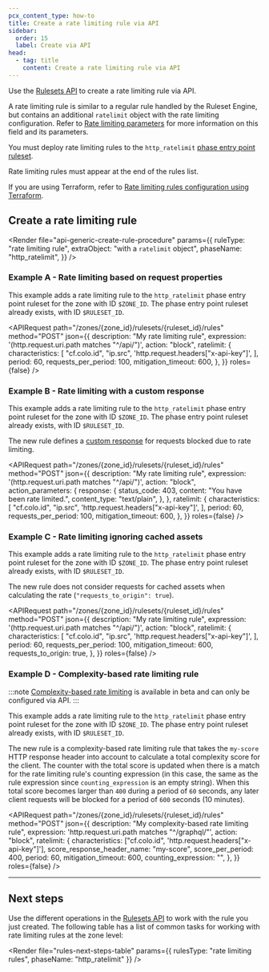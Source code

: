 ```yaml
---
pcx_content_type: how-to
title: Create a rate limiting rule via API
sidebar:
  order: 15
  label: Create via API
head:
  - tag: title
    content: Create a rate limiting rule via API
---
```



Use the [Rulesets API](/ruleset-engine/rulesets-api/) to create a rate limiting rule via API.

A rate limiting rule is similar to a regular rule handled by the Ruleset Engine, but contains an additional `ratelimit` object with the rate limiting configuration. Refer to [Rate limiting parameters](/waf/rate-limiting-rules/parameters/) for more information on this field and its parameters.

You must deploy rate limiting rules to the `http_ratelimit` [phase entry point ruleset](/ruleset-engine/about/rulesets/#entry-point-ruleset).

Rate limiting rules must appear at the end of the rules list.

If you are using Terraform, refer to [Rate limiting rules configuration using Terraform](/terraform/additional-configurations/rate-limiting-rules/).

## Create a rate limiting rule

<Render
	file="api-generic-create-rule-procedure"
	params={{
		ruleType: "rate limiting rule",
		extraObject: "with a `ratelimit` object",
		phaseName: "http_ratelimit",
	}}
/>

### Example A - Rate limiting based on request properties

This example adds a rate limiting rule to the `http_ratelimit` phase entry point ruleset for the zone with ID `$ZONE_ID`. The phase entry point ruleset already exists, with ID `$RULESET_ID`.

<APIRequest
	path="/zones/{zone_id}/rulesets/{ruleset_id}/rules"
	method="POST"
	json={{
		description: "My rate limiting rule",
		expression: '(http.request.uri.path matches "^/api/")',
		action: "block",
		ratelimit: {
			characteristics: [
				"cf.colo.id",
				"ip.src",
				'http.request.headers["x-api-key"]',
			],
			period: 60,
			requests_per_period: 100,
			mitigation_timeout: 600,
		},
	}}
	roles={false}
/>

<Render file="api-create-ruleset-with-rule" />

### Example B - Rate limiting with a custom response

This example adds a rate limiting rule to the `http_ratelimit` phase entry point ruleset for the zone with ID `$ZONE_ID`. The phase entry point ruleset already exists, with ID `$RULESET_ID`.

The new rule defines a [custom response](/waf/rate-limiting-rules/create-zone-dashboard/#configure-a-custom-response-for-blocked-requests) for requests blocked due to rate limiting.

<APIRequest
	path="/zones/{zone_id}/rulesets/{ruleset_id}/rules"
	method="POST"
	json={{
		description: "My rate limiting rule",
		expression: '(http.request.uri.path matches "^/api/")',
		action: "block",
		action_parameters: {
			response: {
				status_code: 403,
				content: "You have been rate limited.",
				content_type: "text/plain",
			},
		},
		ratelimit: {
			characteristics: [
				"cf.colo.id",
				"ip.src",
				'http.request.headers["x-api-key"]',
			],
			period: 60,
			requests_per_period: 100,
			mitigation_timeout: 600,
		},
	}}
	roles={false}
/>

<Render file="api-create-ruleset-with-rule" />

### Example C - Rate limiting ignoring cached assets

This example adds a rate limiting rule to the `http_ratelimit` phase entry point ruleset for the zone with ID `$ZONE_ID`. The phase entry point ruleset already exists, with ID `$RULESET_ID`.

The new rule does not consider requests for cached assets when calculating the rate (`"requests_to_origin": true`).

<APIRequest
	path="/zones/{zone_id}/rulesets/{ruleset_id}/rules"
	method="POST"
	json={{
		description: "My rate limiting rule",
		expression: '(http.request.uri.path matches "^/api/")',
		action: "block",
		ratelimit: {
			characteristics: [
				"cf.colo.id",
				"ip.src",
				'http.request.headers["x-api-key"]',
			],
			period: 60,
			requests_per_period: 100,
			mitigation_timeout: 600,
			requests_to_origin: true,
		},
	}}
	roles={false}
/>

<Render file="api-create-ruleset-with-rule" />

### Example D - Complexity-based rate limiting rule

:::note
[Complexity-based rate limiting](/waf/rate-limiting-rules/request-rate/#complexity-based-rate-limiting) is available in beta and can only be configured via API.
:::

This example adds a rate limiting rule to the `http_ratelimit` phase entry point ruleset for the zone with ID `$ZONE_ID`. The phase entry point ruleset already exists, with ID `$RULESET_ID`.

The new rule is a complexity-based rate limiting rule that takes the `my-score` HTTP response header into account to calculate a total complexity score for the client. The counter with the total score is updated when there is a match for the rate limiting rule's counting expression (in this case, the same as the rule expression since `counting_expression` is an empty string). When this total score becomes larger than `400` during a period of `60` seconds, any later client requests will be blocked for a period of `600` seconds (10 minutes).

<APIRequest
	path="/zones/{zone_id}/rulesets/{ruleset_id}/rules"
	method="POST"
	json={{
		description: "My complexity-based rate limiting rule",
		expression: 'http.request.uri.path matches "^/graphql/"',
		action: "block",
		ratelimit: {
			characteristics: ["cf.colo.id", 'http.request.headers["x-api-key"]'],
			score_response_header_name: "my-score",
			score_per_period: 400,
			period: 60,
			mitigation_timeout: 600,
			counting_expression: "",
		},
	}}
	roles={false}
/>

<Render file="api-create-ruleset-with-rule" />

---

## Next steps

Use the different operations in the [Rulesets API](/ruleset-engine/rulesets-api/) to work with the rule you just created. The following table has a list of common tasks for working with rate limiting rules at the zone level:

<Render
	file="rules-next-steps-table"
	params={{ rulesType: "rate limiting rules", phaseName: "http_ratelimit" }}
/>
